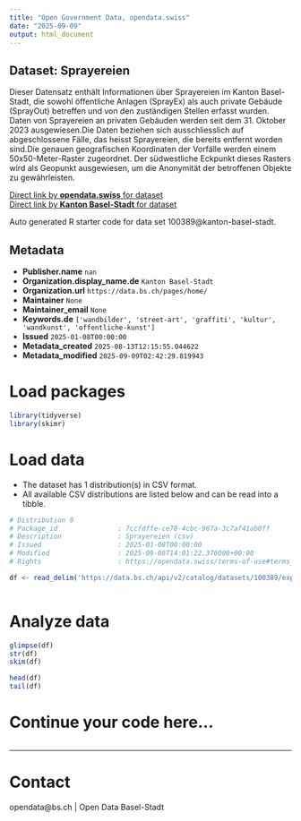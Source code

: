 ```yaml
---
title: "Open Government Data, opendata.swiss"
date: "2025-09-09"
output: html_document
---
```


## Dataset: Sprayereien

Dieser Datensatz enthält Informationen über Sprayereien im Kanton Basel-Stadt, die sowohl öffentliche Anlagen (SprayEx) als auch private Gebäude (SprayOut) betreffen und von den zuständigen Stellen erfasst wurden. Daten von Sprayereien an privaten Gebäuden werden seit dem 31. Oktober 2023 ausgewiesen.Die Daten beziehen sich ausschliesslich auf abgeschlossene Fälle, das heisst Sprayereien, die bereits entfernt worden sind.Die genauen geografischen Koordinaten der Vorfälle werden einem 50x50-Meter-Raster zugeordnet. Der südwestliche Eckpunkt dieses Rasters wird als Geopunkt ausgewiesen, um die Anonymität der betroffenen Objekte zu gewährleisten.

[Direct link by **opendata.swiss** for dataset](https://opendata.swiss/de/dataset/sprayereien)<br>
[Direct link by **Kanton Basel-Stadt** for dataset](https://data.bs.ch/explore/dataset/100389/)

Auto generated R starter code for data set 100389@kanton-basel-stadt.

## Metadata

- **Publisher.name** `nan`
- **Organization.display_name.de** `Kanton Basel-Stadt`
- **Organization.url** `https://data.bs.ch/pages/home/`
- **Maintainer** `None`
- **Maintainer_email** `None`
- **Keywords.de** `['wandbilder', 'street-art', 'graffiti', 'kultur', 'wandkunst', 'offentliche-kunst']`
- **Issued** `2025-01-08T00:00:00`
- **Metadata_created** `2025-08-13T12:15:55.044622`
- **Metadata_modified** `2025-09-09T02:42:29.819943`


# Load packages

```r

library(tidyverse)
library(skimr)

```

# Load data

-   The dataset has 1 distribution(s) in CSV format.
-   All available CSV distributions are listed below and can be read into a tibble.

```r

# Distribution 0
# Package_id               : 7ccfdffe-ce78-4cbc-967a-3c7af41ab0ff
# Description              : Sprayereien (csv)
# Issued                   : 2025-01-08T00:00:00
# Modified                 : 2025-09-08T14:01:22.376000+00:00
# Rights                   : https://opendata.swiss/terms-of-use#terms_open

df <- read_delim('https://data.bs.ch/api/v2/catalog/datasets/100389/exports/csv?use_labels=true')



```

# Analyze data

```r

glimpse(df)
str(df)
skim(df)

head(df)
tail(df)

```

# Continue your code here...

```r

```

------------------------------------------------------------------------

# Contact

opendata@bs.ch | Open Data Basel-Stadt
